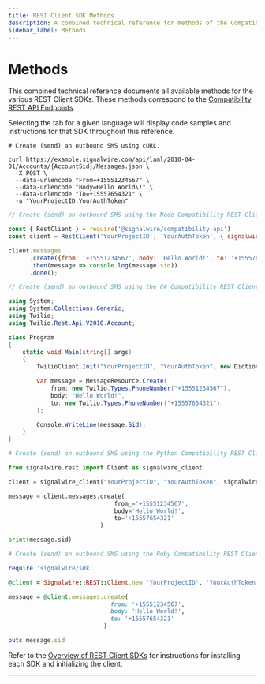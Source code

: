 ```yaml
---
title: REST Client SDK Methods
description: A combined technical reference for methods of the Compatibility API REST Client SDKs, including Node.js, Python, Ruby, and C#.
sidebar_label: Methods
---
```


# Methods

This combined technical reference documents all available methods for the various REST Client SDKs.
These methods correspond to the 
[Compatibility REST API Endpoints](https://developer.signalwire.com/rest/compatibility-api).

Selecting the tab for a given language will display code samples and instructions for that SDK throughout this reference.

<Tabs groupId="compatibility-sdks">

<TabItem value="shell" label="cURL">

```shell
# Create (send) an outbound SMS using cURL.

curl https://example.signalwire.com/api/laml/2010-04-01/Accounts/{AccountSid}/Messages.json \
  -X POST \
  --data-urlencode "From=+15551234567" \
  --data-urlencode "Body=Hello World\!" \
  --data-urlencode "To=+15557654321" \
  -u "YourProjectID:YourAuthToken"
```

</TabItem>

<TabItem value="node" label="Node.js">

```javascript
// Create (send) an outbound SMS using the Node Compatibility REST Client SDK.

const { RestClient } = require('@signalwire/compatibility-api')
const client = RestClient('YourProjectID', 'YourAuthToken', { signalwireSpaceUrl: 'example.signalwire.com' })

client.messages
      .create({from: '+15551234567', body: 'Hello World!', to: '+15557654321'})
      .then(message => console.log(message.sid))
      .done();
```

</TabItem>

<TabItem value="csharp" label="C#">

```csharp
// Create (send) an outbound SMS using the C# Compatibility REST Client SDK.

using System;
using System.Collections.Generic;
using Twilio;
using Twilio.Rest.Api.V2010.Account;

class Program
{
    static void Main(string[] args)
    {
        TwilioClient.Init("YourProjectID", "YourAuthToken", new Dictionary<string, object> { ["signalwireSpaceUrl"] = "{SPACE}.signalwire.com" });

        var message = MessageResource.Create(
            from: new Twilio.Types.PhoneNumber("+15551234567"),
            body: "Hello World!",
            to: new Twilio.Types.PhoneNumber("+15557654321")
        );

        Console.WriteLine(message.Sid);
    }
}
```

</TabItem>

<TabItem value="python" label="Python">

```python
# Create (send) an outbound SMS using the Python Compatibility REST Client SDK.

from signalwire.rest import Client as signalwire_client

client = signalwire_client("YourProjectID", "YourAuthToken", signalwire_space_url = 'example.signalwire.com')

message = client.messages.create(
                              from_='+15551234567',
                              body='Hello World!',
                              to='+15557654321'
                          )

print(message.sid)
```

</TabItem>

<TabItem value="ruby" label="Ruby">

```ruby
# Create (send) an outbound SMS using the Ruby Compatibility REST Client SDK.

require 'signalwire/sdk'

@client = Signalwire::REST::Client.new 'YourProjectID', 'YourAuthToken', signalwire_space_url: "example.signalwire.com"

message = @client.messages.create(
                             from: '+15551234567',
                             body: 'Hello World!',
                             to: '+15557654321'
                           )

puts message.sid
```

</TabItem>

</Tabs>

Refer to the [Overview of REST Client SDKs](/docs/compatibility-api/sdks/index.mdx) for instructions for installing each SDK and initializing the client.

---

<DocCardList />